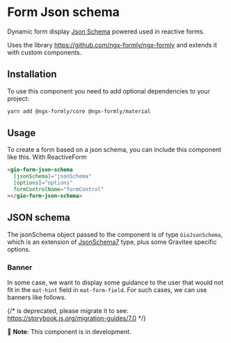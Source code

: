 
<Meta of={ReadmeStories} />

# Form Json schema

Dynamic form display [Json Schema](https://json-schema.org/) powered used in reactive forms.

Uses the library https://github.com/ngx-formly/ngx-formly and extends it with custom components.

## Installation

To use this component you need to add optional dependencies to your project:

```bash
yarn add @ngx-formly/core @ngx-formly/material
```

## Usage

To create a form based on a json schema, you can include this component like this. With ReactiveForm

```html
<gio-form-json-schema
  [jsonSchema]="jsonSchema"
  [options]="options"
  formControlName="formControl"
></gio-form-json-schema>
```

## JSON schema

The jsonSchema object passed to the component is of type `GioJsonSchema`, which is an extension of [JsonSchema7](https://jsonforms.io/api/core/interfaces/jsonschema7.html) type, plus some Gravitee specific options.

### Banner

In some case, we want to display some guidance to the user that would not fit in the `mat-hint` field in `mat-form-field`. For such cases, we can use banners like follows.

{/* <Story id="components-form-json-schema--field-with-banner" /> is deprecated, please migrate it to <Story of={referenceToStory} /> see: https://storybook.js.org/migration-guides/7.0 */}

<Story id="components-form-json-schema--field-with-banner" />

🚧 **Note**: This component is in development.
